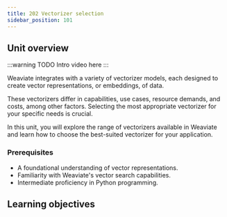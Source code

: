 ```yaml
---
title: 202 Vectorizer selection
sidebar_position: 101
---
```


## <i class="fa-solid fa-chalkboard-user"></i> Unit overview

<!-- import ReactPlayer from 'react-player/lazy'

<ReactPlayer url='https://youtu.be/FU7l5pr2FmU' controls='true'/>
<br/> -->

:::warning TODO
Intro video here
:::

<!-- Provide context for this course, in addition to the concrete learning goals and outcomes. Why would someone want to do this unit? -->

Weaviate integrates with a variety of vectorizer models, each designed to create vector representations, or embeddings, of data.

These vectorizers differ in capabilities, use cases, resource demands, and costs, among other factors. Selecting the most appropriate vectorizer for your specific needs is crucial.

In this unit, you will explore the range of vectorizers available in Weaviate and learn how to choose the best-suited vectorizer for your application.


### <i class="fa-solid fa-clipboard-list-check"></i> Prerequisites

- A foundational understanding of vector representations.
- Familiarity with Weaviate's vector search capabilities.
- Intermediate proficiency in Python programming.


## <i class="fa-solid fa-chalkboard-user"></i> Learning objectives


<LearningGoalsExp />


<LearningGoals unitName="vectorizer_selection"/>


<DocsFeedback/>

